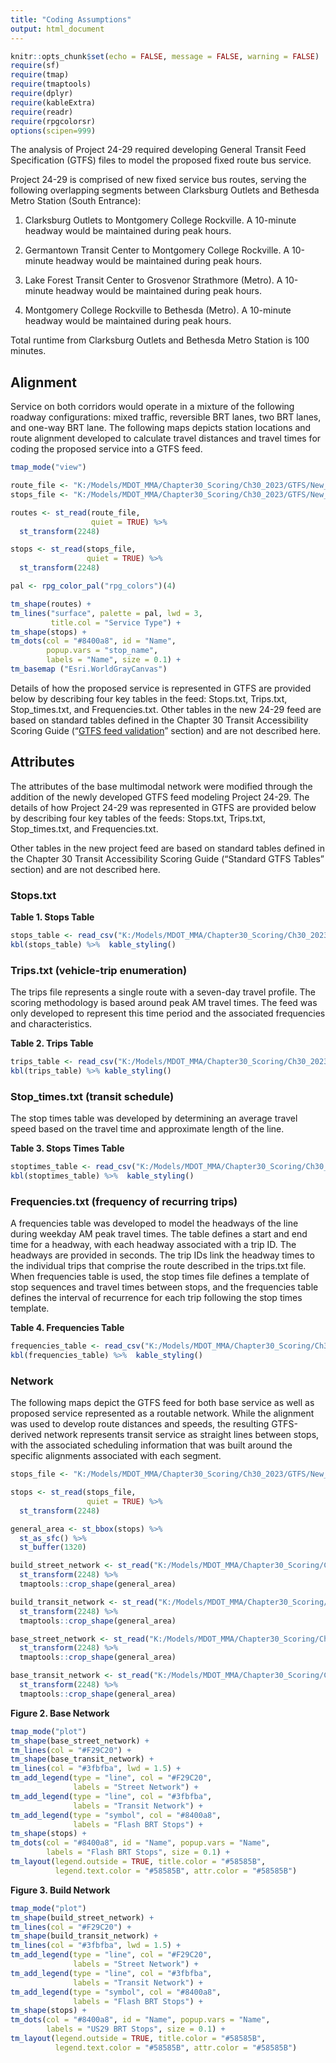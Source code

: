 ```yaml
---
title: "Coding Assumptions"
output: html_document
---
```


```r
knitr::opts_chunk$set(echo = FALSE, message = FALSE, warning = FALSE)
require(sf)
require(tmap)
require(tmaptools)
require(dplyr)
require(kableExtra)
require(readr)
require(rpgcolorsr)
options(scipen=999)
```

The analysis of Project 24-29 required developing General Transit Feed Specification (GTFS) files to model the proposed fixed route bus service.

Project 24-29 is comprised of new fixed service bus routes, serving the following overlapping segments between Clarksburg Outlets and Bethesda Metro Station (South Entrance):

1. Clarksburg Outlets to Montgomery College Rockville. A 10-minute headway would be maintained during peak hours.

2. Germantown Transit Center to Montgomery College Rockville. A 10-minute headway would be maintained during peak hours.
 
3. Lake Forest Transit Center to Grosvenor Strathmore (Metro). A 10-minute headway would be maintained during peak hours.

4. Montgomery College Rockville to Bethesda (Metro). A 10-minute headway would be maintained during peak hours.

Total runtime from Clarksburg Outlets and Bethesda Metro Station is 100 minutes.


## Alignment

Service on both corridors would operate in a mixture of the following roadway configurations: mixed traffic, reversible BRT lanes, two BRT lanes, and one-way BRT lane. The following maps depicts station locations and route alignment developed to calculate travel distances and travel times for coding the proposed service into a GTFS feed.

```r

tmap_mode("view")

route_file <- "K:/Models/MDOT_MMA/Chapter30_Scoring/Ch30_2023/GTFS/New_Project_Feeds/flash_brt_2023/shapes/rpg_shape.shp"
stops_file <- "K:/Models/MDOT_MMA/Chapter30_Scoring/Ch30_2023/GTFS/New_Project_Feeds/flash_brt_2023/shapes/rpg_stops.shp"

routes <- st_read(route_file, 
                  quiet = TRUE) %>% 
  st_transform(2248)

stops <- st_read(stops_file, 
                 quiet = TRUE) %>% 
  st_transform(2248)

pal <- rpg_color_pal("rpg_colors")(4)

tm_shape(routes) +
tm_lines("surface", palette = pal, lwd = 3,
         title.col = "Service Type") +
tm_shape(stops) +
tm_dots(col = "#8400a8", id = "Name", 
        popup.vars = "stop_name", 
        labels = "Name", size = 0.1) +
tm_basemap ("Esri.WorldGrayCanvas")

```

Details of how the proposed service is represented in GTFS are provided below by describing four key tables in the feed: Stops.txt, Trips.txt, Stop_times.txt, and Frequencies.txt. Other tables in the new 24-29 feed are based on standard tables defined in the Chapter 30 Transit Accessibility Scoring Guide ("[GTFS feed validation](https://accessdocs.readthedocs.io/en/latest/quality-assurance.html#gtfs-feed-validation)" section) and are not described here.

## Attributes

The attributes of the base multimodal network were modified through the addition of the newly developed GTFS feed modeling Project 24-29. The details of how Project 24-29 was represented in GTFS are provided below by describing four key tables of the feeds: Stops.txt, Trips.txt, Stop_times.txt, and Frequencies.txt.

Other tables in the new project feed are based on standard tables defined in the Chapter 30 Transit Accessibility Scoring Guide ("Standard GTFS Tables" section) and are not described here.

### Stops.txt

**Table 1. Stops Table**

```r
stops_table <- read_csv("K:/Models/MDOT_MMA/Chapter30_Scoring/Ch30_2023/GTFS/New_Project_Feeds/flash_brt_2023/feed_v1/stops.txt")
kbl(stops_table) %>%  kable_styling()
```

### Trips.txt (vehicle-trip enumeration)

The trips file represents a single route with a seven-day travel profile. The scoring methodology is based around peak AM travel times. The feed was only developed to represent this time period and the associated frequencies and characteristics.

**Table 2. Trips Table**

```r
trips_table <- read_csv("K:/Models/MDOT_MMA/Chapter30_Scoring/Ch30_2023/GTFS/New_Project_Feeds/flash_brt_2023/feed_v1/trips.txt")
kbl(trips_table) %>% kable_styling()
```

### Stop_times.txt (transit schedule)

The stop times table was developed by determining an average travel speed based on the travel time and approximate length of the line.

**Table 3. Stops Times Table**

```r
stoptimes_table <- read_csv("K:/Models/MDOT_MMA/Chapter30_Scoring/Ch30_2023/GTFS/New_Project_Feeds/flash_brt_2023/feed_v1/stop_times.txt")
kbl(stoptimes_table) %>%  kable_styling()
```

### Frequencies.txt (frequency of recurring trips)

A frequencies table was developed to model the headways of the line during weekday AM peak travel times. The table defines a start and end time for a headway, with each headway associated with a trip ID. The headways are provided in seconds. The trip IDs link the headway times to the individual trips that comprise the route described in the trips.txt file. When frequencies table is used, the stop times file defines a template of stop sequences and travel times between stops, and the frequencies table defines the interval of recurrence for each trip following the stop times template.

**Table 4. Frequencies Table**

```r
frequencies_table <- read_csv("K:/Models/MDOT_MMA/Chapter30_Scoring/Ch30_2023/GTFS/New_Project_Feeds/flash_brt_2023/feed_v1/frequencies.txt")
kbl(frequencies_table) %>%  kable_styling()
```

### Network

The following maps depict the GTFS feed for both base service as well as proposed service represented as a routable network. While the alignment was used to develop route distances and speeds, the resulting GTFS-derived network represents transit service as straight lines between stops, with the associated scheduling information that was built around the specific alignments associated with each segment.

```r

stops_file <- "K:/Models/MDOT_MMA/Chapter30_Scoring/Ch30_2023/GTFS/New_Project_Feeds/flash_brt_2023/shapes/rpg_stops.shp"

stops <- st_read(stops_file, 
                 quiet = TRUE) %>% 
  st_transform(2248)

general_area <- st_bbox(stops) %>%
  st_as_sfc() %>% 
  st_buffer(1320)

build_street_network <- st_read("K:/Models/MDOT_MMA/Chapter30_Scoring/Ch30_2023/Networks/Build.gdb", "Streets_UseThisOne", quiet=TRUE) %>% 
  st_transform(2248) %>% 
  tmaptools::crop_shape(general_area)

build_transit_network <- st_read("K:/Models/MDOT_MMA/Chapter30_Scoring/Ch30_2023/Networks/Build.gdb", "TransitLines", quiet=TRUE) %>% 
  st_transform(2248) %>% 
  tmaptools::crop_shape(general_area)

base_street_network <- st_read("K:/Models/MDOT_MMA/Chapter30_Scoring/Ch30_2023/Networks/Base.gdb", "Streets_UseThisOne", quiet=TRUE) %>% 
  st_transform(2248) %>% 
  tmaptools::crop_shape(general_area)

base_transit_network <- st_read("K:/Models/MDOT_MMA/Chapter30_Scoring/Ch30_2023/Networks/Base.gdb", "TransitLines", quiet=TRUE) %>% 
  st_transform(2248) %>% 
  tmaptools::crop_shape(general_area)


```

**Figure 2. Base Network**

```r

tmap_mode("plot")
tm_shape(base_street_network) +
tm_lines(col = "#F29C20") +
tm_shape(base_transit_network) +
tm_lines(col = "#3fbfba", lwd = 1.5) +
tm_add_legend(type = "line", col = "#F29C20", 
              labels = "Street Network") +
tm_add_legend(type = "line", col = "#3fbfba", 
              labels = "Transit Network") +
tm_add_legend(type = "symbol", col = "#8400a8", 
              labels = "Flash BRT Stops") +
tm_shape(stops) +
tm_dots(col = "#8400a8", id = "Name", popup.vars = "Name", 
        labels = "Flash BRT Stops", size = 0.1) +
tm_layout(legend.outside = TRUE, title.color = "#58585B", 
          legend.text.color = "#58585B", attr.color = "#58585B")

```

**Figure 3. Build Network**

```r

tmap_mode("plot")
tm_shape(build_street_network) +
tm_lines(col = "#F29C20") +
tm_shape(build_transit_network) +
tm_lines(col = "#3fbfba", lwd = 1.5) +
tm_add_legend(type = "line", col = "#F29C20", 
              labels = "Street Network") +
tm_add_legend(type = "line", col = "#3fbfba", 
              labels = "Transit Network") +
tm_add_legend(type = "symbol", col = "#8400a8", 
              labels = "Flash BRT Stops") +
tm_shape(stops) +
tm_dots(col = "#8400a8", id = "Name", popup.vars = "Name", 
        labels = "US29 BRT Stops", size = 0.1) +
tm_layout(legend.outside = TRUE, title.color = "#58585B", 
          legend.text.color = "#58585B", attr.color = "#58585B")

```
